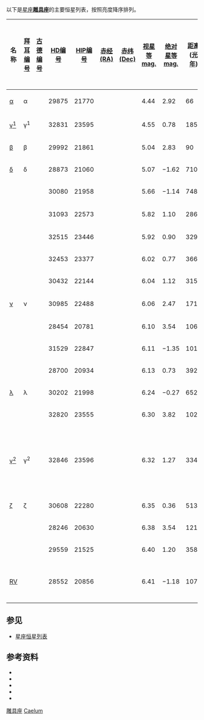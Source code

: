 以下是[[星座|星座]]'''[[雕具座|雕具座]]'''的主要恒星列表，按照亮度降序排列。

{| class="wikitable sortable"
|-
! 名称
! [[拜耳命名法|拜耳编号]]
! [[古德命名法|古德编号]]
! [[HD星表|HD编号]]
! [[依巴谷星表|HIP编号]]
! [[赤经|赤经(RA)]]
! [[赤纬|赤纬(Dec)]]
! [[视星等|视星等<br />mag.]]
! [[绝对星等|绝对星等<br />mag.]]
! [[恒星距离|距离]] ([[光年|光年]])
! [[恒星分类|光谱类型]]
! 英文名、其他名称及注释
|-
| [[雕具座α|α]] || α ||  || 29875 || 21770 || {{RA|04|40|33.82}} || {{DEC|−41|51|48.9}} || 4.44 || 2.92 || 66 || F2V || style="text-align:left;" | [[双星|双星]]
|-
| [[雕具座γ¹|γ<sup>1</sup>]] || γ<sup>1</sup> ||  || 32831 || 23595 || {{RA|05|04|24.31}} || {{DEC|−35|28|58.3}} || 4.55 || 0.78 || 185 || K2III || style="text-align:left;" | 双星
|-
| [[雕具座β|β]] || β ||  || 29992 || 21861 || {{RA|04|42|03.45}} || {{DEC|−37|08|41.2}} || 5.04 || 2.83 || 90 || F3V ||
|-
| [[雕具座δ|δ]] || δ ||  || 28873 || 21060 || {{RA|04|30|50.10}} || {{DEC|−44|57|13.5}} || 5.07 || −1.62 || 710 || B2IV-V ||
|-
| ||  ||  || 30080 || 21958 || {{RA|04|43|09.31}} || {{DEC|−30|45|55.4}} || 5.66 || −1.14 || 748 || K3III ||
|-
| ||  ||  || 31093 || 22573 || {{RA|04|51|28.20}} || {{DEC|−34|54|22.4}} || 5.82 || 1.10 || 286 || A2/A3V || style="text-align:left;" | 双星
|-
| ||  ||  || 32515 || 23446 || {{RA|05|02|22.81}} || {{DEC|−31|46|17.5}} || 5.92 || 0.90 || 329 || K2III ||
|-
| ||  ||  || 32453 || 23377 || {{RA|05|01|34.53}} || {{DEC|−39|43|05.3}} || 6.02 || 0.77 || 366 || G8III ||
|-
| ||  ||  || 30432 || 22144 || {{RA|04|45|55.50}} || {{DEC|−39|21|23.7}} || 6.04 || 1.12 || 315 || K1III ||
|-
| [[雕具座ν|ν]] || ν ||  || 30985 || 22488 || {{RA|04|50|16.18}} || {{DEC|−41|19|15.6}} || 6.06 || 2.47 || 171 || F1III-IV || style="text-align:left;" | 双星
|-
| ||  ||  || 28454 || 20781 || {{RA|04|27|05.92}} || {{DEC|−46|56|48.6}} || 6.10 || 3.54 || 106 || F8V ||
|-
| ||  ||  || 31529 || 22847 || {{RA|04|54|54.82}} || {{DEC|−39|37|43.2}} || 6.11 || −1.35 || 1012 || K3III ||
|-
| ||  ||  || 28700 || 20934 || {{RA|04|29|20.04}} || {{DEC|−46|30|55.3}} || 6.13 || 0.73 || 392 || K1III ||
|-
| [[雕具座λ|λ]] || λ ||  || 30202 || 21998 || {{RA|04|43|44.26}} || {{DEC|−41|03|53.3}} || 6.24 || −0.27 || 652 || K3/K4III ||
|-
| ||  ||  || 32820 || 23555 || {{RA|05|03|53.94}} || {{DEC|−41|44|43.2}} || 6.30 || 3.82 || 102 || F8V ||
|-
| [[雕具座γ²|γ<sup>2</sup>]] || γ<sup>2</sup> ||  || 32846 || 23596 || {{RA|05|04|26.14}} || {{DEC|−35|42|18.7}} || 6.32 || 1.27 || 334 || F2IV/V || style="text-align:left;" | 雕具座X; [[盾牌座δ变星|盾牌座δ变星]], {{Variable star|+6.28|+6.39|0.1352227}}
|-
| [[雕具座ζ|ζ]] || ζ ||  || 30608 || 22280 || {{RA|04|47|49.56}} || {{DEC|−30|01|14.2}} || 6.35 || 0.36 || 513 || K0III ||
|-
| ||  ||  || 28246 || 20630 || {{RA|04|25|19.10}} || {{DEC|−44|09|39.8}} || 6.38 || 3.54 || 121 || F6V ||
|-
| ||  ||  || 29559 || 21525 || {{RA|04|37|19.25}} || {{DEC|−41|52|23.0}} || 6.40 || 1.20 || 358 || A3Vs... ||
|-
| [[雕具座RV|RV]] ||  ||  || 28552 || 20856 || {{RA|04|28|09.48}} || {{DEC|−41|57|35.4}} || 6.41 || −1.18 || 1072 || M1III || style="text-align:left;" | [[不规则变星|不规则变星]], {{Variable star|+6.44|+6.56}}
|}

==参见==
*[[星座恒星列表|星座恒星列表]]

==参考资料==
*{{cite web
  | last = ESA
  | authorlink = European Space Agency
  | title = The Hipparcos and Tycho Catalogues
  | date = 1997
  | url = http://cdsweb.u-strasbg.fr/viz-bin/Cat?I/239
  | accessdate = 2006-12-26
  | deadurl = yes
  | archiveurl = https://web.archive.org/web/20061207064205/http://cdsweb.u-strasbg.fr/viz-bin/Cat?I%2F239
  | archivedate = 2006-12-07
  }}
*{{cite web
  | last = Kostjuk
  | first = N. D.
  | title = HD-DM-GC-HR-HIP-Bayer-Flamsteed Cross Index
  | date = 2002
  | url = http://cdsweb.u-strasbg.fr/viz-bin/Cat?IV/27
  | accessdate = 2006-12-26
  | deadurl = yes
  | archiveurl = https://web.archive.org/web/20061124230929/http://cdsweb.u-strasbg.fr/viz-bin/Cat?IV%2F27
  | archivedate = 2006-11-24
  }}
*{{cite web
  | last = Roman
  | first = N. G.
  | title = Identification of a Constellation from a Position
  | date = 1987
  | url = http://cdsweb.u-strasbg.fr/viz-bin/Cat?VI/42
  | accessdate = 2006-12-26
  | deadurl = yes
  | archiveurl = https://web.archive.org/web/20061124141224/http://cdsweb.u-strasbg.fr/viz-bin/Cat?VI%2F42
  | archivedate = 2006-11-24
  }}
*{{cite web
  | url = http://simbad.u-strasbg.fr/simbad/
  | title = SIMBAD Astronomical Database
  | publisher = Centre de Données astronomiques de Strasbourg
  | accessdate = 2007-01-03
  | archive-date = 2019-05-30
  | archive-url = https://web.archive.org/web/20190530023402/http://simbad.u-strasbg.fr/simbad/
  | dead-url = no
  }}
*{{cite web
  | last = Samus
  | first = N. N.
  | coauthors = Durlevich, O. V.; et al.
  | title = Combined General Catalogue of 变星 Stars (GCVS4.2)
  | date = 2004
  | url = http://cdsweb.u-strasbg.fr/viz-bin/Cat?II/250
  | accessdate = 2007-01-03
  | deadurl = yes
  | archiveurl = https://web.archive.org/web/20061123083156/http://cdsweb.u-strasbg.fr/viz-bin/Cat?II%2F250
  | archivedate = 2006-11-23
  }}

[[Category:雕具座|]]
[[Category:星座恒星列表|Caelum]]
